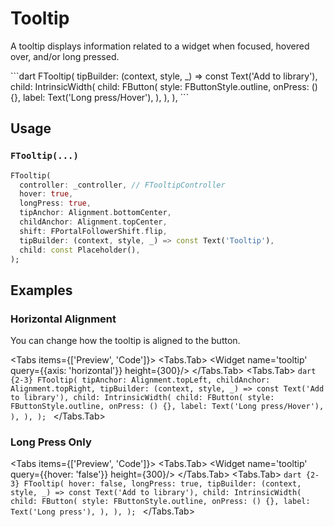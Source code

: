 
# Tooltip
A tooltip displays information related to a widget when focused, hovered over, and/or long pressed.

<LinkBadgeGroup>
    <LinkBadge label="API Reference" href="https://pub.dev/documentation/forui/latest/forui.widgets.tooltip/forui.widgets.tooltip-library.html"/>
</LinkBadgeGroup>
<Tabs items={['Preview', 'Code']}>
  <Tabs.Tab>
    <Widget name='tooltip' height={300}/>
  </Tabs.Tab>
  <Tabs.Tab>
    ```dart
    FTooltip(
      tipBuilder: (context, style, _) => const Text('Add to library'),
      child: IntrinsicWidth(
        child: FButton(
          style: FButtonStyle.outline,
          onPress: () {},
          label: Text('Long press/Hover'),
        ),
      ),
    ),
    ```
  </Tabs.Tab>
</Tabs>

## Usage

### `FTooltip(...)`

```dart
FTooltip(
  controller: _controller, // FTooltipController
  hover: true,
  longPress: true,
  tipAnchor: Alignment.bottomCenter,
  childAnchor: Alignment.topCenter,
  shift: FPortalFollowerShift.flip,
  tipBuilder: (context, style, _) => const Text('Tooltip'),
  child: const Placeholder(),
);
```

## Examples

### Horizontal Alignment

You can change how the tooltip is aligned to the button.

<Tabs items={['Preview', 'Code']}>
  <Tabs.Tab>
    <Widget name='tooltip' query={{axis: 'horizontal'}} height={300}/>
  </Tabs.Tab>
  <Tabs.Tab>
    ```dart {2-3}
    FTooltip(
      tipAnchor: Alignment.topLeft,
      childAnchor: Alignment.topRight,
      tipBuilder: (context, style, _) => const Text('Add to library'),
      child: IntrinsicWidth(
        child: FButton(
          style: FButtonStyle.outline,
          onPress: () {},
          label: Text('Long press/Hover'),
        ),
      ),
    );
    ```
  </Tabs.Tab>
</Tabs>

### Long Press Only

<Tabs items={['Preview', 'Code']}>
  <Tabs.Tab>
    <Widget name='tooltip' query={{hover: 'false'}} height={300}/>
  </Tabs.Tab>
  <Tabs.Tab>
    ```dart {2-3}
    FTooltip(
      hover: false,
      longPress: true,
      tipBuilder: (context, style, _) => const Text('Add to library'),
      child: IntrinsicWidth(
        child: FButton(
          style: FButtonStyle.outline,
          onPress: () {},
          label: Text('Long press'),
        ),
      ),
    );
    ```
  </Tabs.Tab>
</Tabs>
